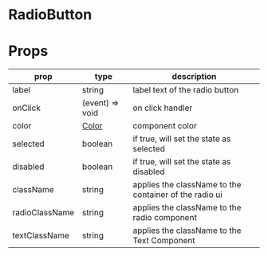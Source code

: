 # RadioButton

# Props
|prop|type|description|
|----|----|-----------|
|label|string|label text of the radio button|
|onClick|(event) => void|on click handler|
|color|[Color](/docs/theming/colors)|component color|
|selected|boolean|if true, will set the state as selected|
|disabled|boolean|if true, will set the state as disabled|
|className|string|applies the className to the container of the radio ui|
|radioClassName|string|applies the className to the radio component|
|textClassName|string|applies the className to the Text Component|